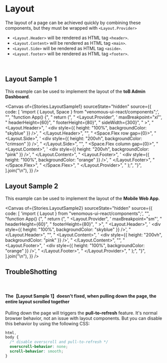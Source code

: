 
<Meta of={Stories} />

# Layout

The layout of a page can be achieved quickly by combining these components, but they must be wrapped with `<Layout.Provider>`

- `<Layout.Header>` will be rendered as HTML tag `<header>`.
- `<Layout.Content>` will be rendered as HTML tag `<main>`.
- `<Layout.Side>` will be rendered as HTML tag `<aside>`.
- `<Layout.footer>` will be rendered as HTML tag `<footer>`.

<br />

## Layout Sample 1

This example can be used to implement the layout of the **toB Admin Dashboard**.

<Canvas
  of={Stories.LayoutSample1}
  sourceState="hidden"
  source={{
    code: [
      'import { Layout, Space } from "venomous-ui-react/components";',
      "",
      "function App() {",
      "  return (",
      "    <Layout.Provider",
      '      maxBreakpoint="xl"',
      "      headerHeight={60}",
      "      footerHeight={80}",
      "      sideWidth={300}",
      "    >",
      "      <Layout.Header>",
      '        <div style={{ height: "100%", backgroundColor: "skyblue" }} />',
      "      </Layout.Header>",
      "",
      "      <Space.Flex row gap={0}>",
      "        <Layout.Side>",
      '          <div style={{ height: "200vh", backgroundColor: "crimson" }} />',
      "        </Layout.Side>",
      "",
      "        <Space.Flex column gap={0}>",
      "          <Layout.Content>",
      '            <div style={{ height: "200vh", backgroundColor: "pink" }} />',
      "          </Layout.Content>",
      "          <Layout.Footer>",
      '            <div style={{ height: "100%", backgroundColor: "orange" }} />',
      "          </Layout.Footer>",
      "        </Space.Flex>",
      "      </Space.Flex>",
      "    </Layout.Provider>",
      "  );",
      "}",
    ].join("\n"),
  }}
/>

## Layout Sample 2

This example can be used to implement the layout of the **Mobile Web App**.

<Canvas
  of={Stories.LayoutSample2}
  sourceState="hidden"
  source={{
    code: [
      'import { Layout } from "venomous-ui-react/components";',
      "",
      "function App() {",
      "  return (",
      "    <Layout.Provider",
      '      maxBreakpoint="sm"',
      "      headerHeight={60}",
      "      footerHeight={80}",
      "    >",
      "      <Layout.Header>",
      '        <div style={{ height: "100%", backgroundColor: "skyblue" }} />',
      "      </Layout.Header>",
      "",
      "      <Layout.Content>",
      '        <div style={{ height: "200vh", backgroundColor: "pink" }} />',
      "      </Layout.Content>",
      "",
      "      <Layout.Footer>",
      '        <div style={{ height: "100%", backgroundColor: "orange" }} />',
      "      </Layout.Footer>",
      "    </Layout.Provider>",
      "  );",
      "}",
    ].join("\n"),
  }}
/>

## TroubleShotting

<br />

#### The【Layout Sample 1】doesn't fixed, when pulling down the page, the entire layout scrolled together

Pulling down the page will triggers the **pull-to-refresh** feature. It's normal browser behavior, not an issue with layout components. But you can disable this behavior by using the following CSS:

```css
html,
body {
  /* disable overscroll and pull-to-refresh */
  overscroll-behavior: none;
  scroll-behavior: smooth;
}
```
